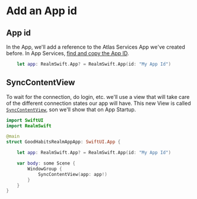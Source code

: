 
# Add an App id

## App id

In the App, we'll add a reference to the Atlas Services App we've created before. In App Services, [find and copy the App ID](/docs/app-services/create-a-new-app#app-id).

```swift title='GoodHabitsRealmApp.swift' 
    let app: RealmSwift.App? = RealmSwift.App(id: "My App Id")
```

## SyncContentView

To wait for the connection, do login, etc. we'll use a view that will take care of the different connection states our app will have. This new View is called [`SyncContentView`](/docs/ios-app-changes/synccontentview), son we'll show that on App Startup.

```swift title='GoodHabitsRealmApp.swift' 
import SwiftUI
import RealmSwift

@main
struct GoodHabitsRealmAppApp: SwiftUI.App {

    let app: RealmSwift.App? = RealmSwift.App(id: "My App Id")

    var body: some Scene {
        WindowGroup {
            SyncContentView(app: app!)
        }
    }
}
```